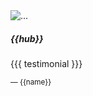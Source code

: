 ```{=html}
<div class="card mb-3 g-col-12 g-col-sm-12 g-col-md-6 testimonial">
  <div class="grid">
    <div class="g-col-6">
      <img src="{{img}}" class="img-fluid rounded-start" alt="...">
    </div>
    <div class="g-col-6">
      <div class="card-body">
        <h5 class="card-title">{{hub}}</h5>
        <p class="card-text">{{{ testimonial }}}</p>
        <p class="card-text"><small class="text-muted">&mdash; {{name}}</small></p>
      </div>
    </div>
  </div>
</div>
```
